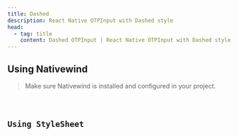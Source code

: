 ```yaml
---
title: Dashed
description: React Native OTPInput with Dashed style
head:
  - tag: title
    content: Dashed OTPInput | React Native OTPInput with Dashed style
---
```




## Using Nativewind

> Make sure Nativewind is installed and configured in your project.

<Code code={dashedCodeNativeWind} lang="tsx" title="dashed-nativewind.tsx" />

## Using StyleSheet

<Code code={dashedCodeStyle} lang="tsx" title="dashed.tsx" />
